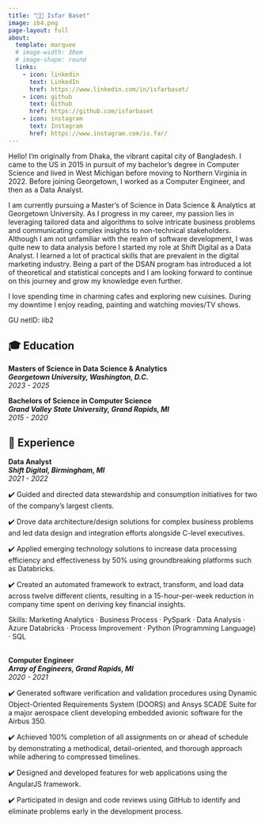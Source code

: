 ```yaml
---
title: "👋🏼 Isfar Baset"
image: ib4.png
page-layout: full
about:
  template: marquee
  # image-width: 30em
  # image-shape: round
  links:
    - icon: linkedin
      text: LinkedIn
      href: https://www.linkedin.com/in/isfarbaset/
    - icon: github
      text: Github
      href: https://github.com/isfarbaset
    - icon: instagram
      text: Instagram
      href: https://www.instagram.com/is.far/
---
```


<style>
  /* body {
  background-image: url("https://images.freeimages.com/image/previews/fa5/spiraling-abstract-backdrop-5690801.jpg");
  background-size: cover;
  background-repeat: no-repeat;
} */
  
</style>

Hello! I’m originally from Dhaka, the vibrant capital city of Bangladesh. I came to the US in 2015 in pursuit of my bachelor's degree in Computer Science and lived in West Michigan before moving to Northern Virginia in 2022. Before joining Georgetown, I worked as a Computer Engineer, and then as a Data Analyst. 

I am currently pursuing a Master's of Science in Data Science & Analytics at Georgetown University. As I progress in my career, my passion lies in leveraging tailored data and algorithms to solve intricate business problems and communicating complex insights to non-technical stakeholders. Although I am not unfamiliar with the realm of software development, I was quite new to data analysis before I started my role at Shift Digital as a Data Analyst. I learned a lot of practical skills that are prevalent in the digital marketing industry. Being a part of the DSAN program has introduced a lot of theoretical and statistical concepts and I am looking forward to continue on this journey and grow my knowledge even further.

I love spending time in charming cafes and exploring new cuisines. During my downtime I enjoy reading, painting and watching movies/TV shows. 

GU netID: iib2

## 🎓 Education

**Masters of Science in Data Science & Analytics** <br>
***Georgetown University, Washington, D.C.*** <br>
*2023 - 2025*

**Bachelors of Science in Computer Science** <br>
***Grand Valley State University, Grand Rapids, MI*** <br>
*2015 - 2020*

## 💼 Experience

**Data Analyst** <br>
***Shift Digital, Birmingham, MI*** <br>
*2021 - 2022*

✔️ Guided and directed data stewardship and consumption initiatives for two of the company’s largest clients. 

✔️ Drove data architecture/design solutions for complex business problems and led data design and integration efforts alongside C-level executives.

✔️ Applied emerging technology solutions to increase data processing efficiency and effectiveness by 50% using groundbreaking platforms such as Databricks. 

✔️ Created an automated framework to extract, transform, and load data across twelve different clients, resulting in a 15-hour-per-week reduction in company time spent on deriving key financial insights.

Skills: Marketing Analytics · Business Process · PySpark · Data Analysis · Azure Databricks · Process Improvement · Python (Programming Language) · SQL <br><br> 


**Computer Engineer** <br>
***Array of Engineers, Grand Rapids, MI*** <br>
*2020 - 2021*

✔️ Generated software verification and validation procedures using Dynamic Object-Oriented Requirements System (DOORS) and Ansys SCADE Suite for a major aerospace client developing embedded avionic software for the Airbus 350.

✔️ Achieved 100% completion of all assignments on or ahead of schedule by demonstrating a methodical, detail-oriented, and thorough approach while adhering to compressed timelines.

✔️ Designed and developed features for web applications using the AngularJS framework.

✔️ Participated in design and code reviews using GitHub to identify and eliminate problems early in the development process.
